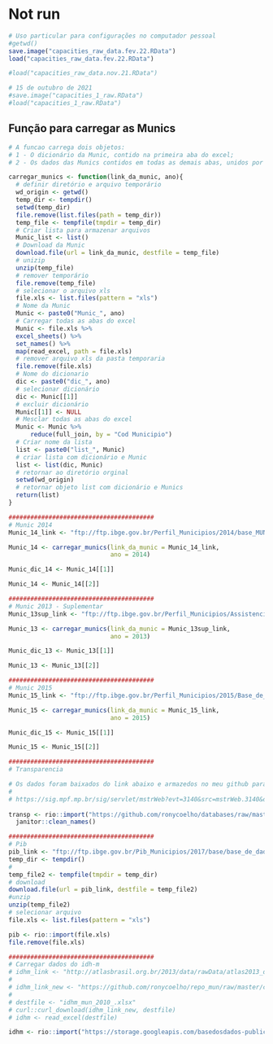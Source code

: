 # Not run 
```{r}
# Uso particular para configurações no computador pessoal 
#getwd()
save.image("capacities_raw_data.fev.22.RData")
load("capacities_raw_data.fev.22.RData")

#load("capacities_raw_data.nov.21.RData")

# 15 de outubro de 2021
#save.image("capacities_1_raw.RData")
#load("capacities_1_raw.RData")
```

## Função para carregar as Munics
```{r eval = F}
# A funcao carrega dois objetos: 
# 1 - O dicionário da Munic, contido na primeira aba do excel; 
# 2 - Os dados das Munics contidos em todas as demais abas, unidos por "A1"

carregar_munics <- function(link_da_munic, ano){
  # definir diretório e arquivo temporário
  wd_origin <- getwd()
  temp_dir <- tempdir()
  setwd(temp_dir)
  file.remove(list.files(path = temp_dir))
  temp_file <- tempfile(tmpdir = temp_dir)
  # Criar lista para armazenar arquivos 
  Munic_list <- list()
  # Download da Munic
  download.file(url = link_da_munic, destfile = temp_file)
  # unizip
  unzip(temp_file)
  # remover temporário
  file.remove(temp_file)
  # selecionar o arquivo xls
  file.xls <- list.files(pattern = "xls")
  # Nome da Munic
  Munic <- paste0("Munic_", ano)
  # Carregar todas as abas do excel  
  Munic <- file.xls %>% 
  excel_sheets() %>% 
  set_names() %>% 
  map(read_excel, path = file.xls)
  # remover arquivo xls da pasta temporaria
  file.remove(file.xls)
  # Nome do dicionario
  dic <- paste0("dic_", ano)
  # selecionar dicionário
  dic <- Munic[[1]]
  # excluir dicionário
  Munic[[1]] <- NULL
  # Mesclar todas as abas do excel
  Munic <- Munic %>% 
      reduce(full_join, by = "Cod Municipio")
  # Criar nome da lista 
  list <- paste0("list_", Munic)
  # criar lista com dicionário e Munic
  list <- list(dic, Munic)
  # retornar ao diretório orginal
  setwd(wd_origin)
  # retornar objeto list com dicionário e Munics
  return(list)
}
```



```{r bases, eval = F}
########################################
# Munic 2014
Munic_14_link <- "ftp://ftp.ibge.gov.br/Perfil_Municipios/2014/base_MUNIC_xls_2014.zip"

Munic_14 <- carregar_munics(link_da_munic = Munic_14_link,
                            ano = 2014)

Munic_dic_14 <- Munic_14[[1]]

Munic_14 <- Munic_14[[2]]

########################################
# Munic 2013 - Suplementar
Munic_13sup_link <- "ftp://ftp.ibge.gov.br/Perfil_Municipios/Assistencia_Social_2013/xls/base_assist_social_2013.zip"

Munic_13 <- carregar_munics(link_da_munic = Munic_13sup_link,
                            ano = 2013)

Munic_dic_13 <- Munic_13[[1]]

Munic_13 <- Munic_13[[2]]

########################################
# Munic 2015
Munic_15_link <- "ftp://ftp.ibge.gov.br/Perfil_Municipios/2015/Base_de_Dados/Base_MUNIC_2015_xls.zip"

Munic_15 <- carregar_munics(link_da_munic = Munic_15_link,
                            ano = 2015)

Munic_dic_15 <- Munic_15[[1]]

Munic_15 <- Munic_15[[2]]

########################################
# Transparencia

# Os dados foram baixados do link abaixo e armazedos no meu github para faciltar o download aqui
# 
# https://sig.mpf.mp.br/sig/servlet/mstrWeb?evt=3140&src=mstrWeb.3140&documentID=CD5BD3BA11E621B2E4D90080EFC54015&server=MSTRIS.PGR.MPF.MP.BR&Project=Ranking%20da%20Transparencia&port=0&share=1
  
transp <- rio::import("https://github.com/ronycoelho/databases/raw/master/D01_Ranking_da_Transpar%C3%AAncia_2016.xlsx", skip=2) %>% 
  janitor::clean_names()

########################################
# Pib   
pib_link <- "ftp://ftp.ibge.gov.br/Pib_Municipios/2017/base/base_de_dados_2010_2017_xls.zip"
temp_dir <- tempdir()
#
temp_file2 <- tempfile(tmpdir = temp_dir)
# download
download.file(url = pib_link, destfile = temp_file2)
#unzip
unzip(temp_file2)
# selecionar arquivo
file.xls <- list.files(pattern = "xls")

pib <- rio::import(file.xls)
file.remove(file.xls)

########################################    
# Carregar dados do idh-m
# idhm_link <- "http://atlasbrasil.org.br/2013/data/rawData/atlas2013_dadosbrutos_pt.xlsx"
# 
# idhm_link_new <- "https://github.com/ronycoelho/repo_mun/raw/master/capacidades/idhm_mun_2010_.xlsx"
# 
# destfile <- "idhm_mun_2010_.xlsx"
# curl::curl_download(idhm_link_new, destfile)
# idhm <- read_excel(destfile)

idhm <- rio::import("https://storage.googleapis.com/basedosdados-public/one-click-download/mundo_onu_adh/municipio.zip")
```


